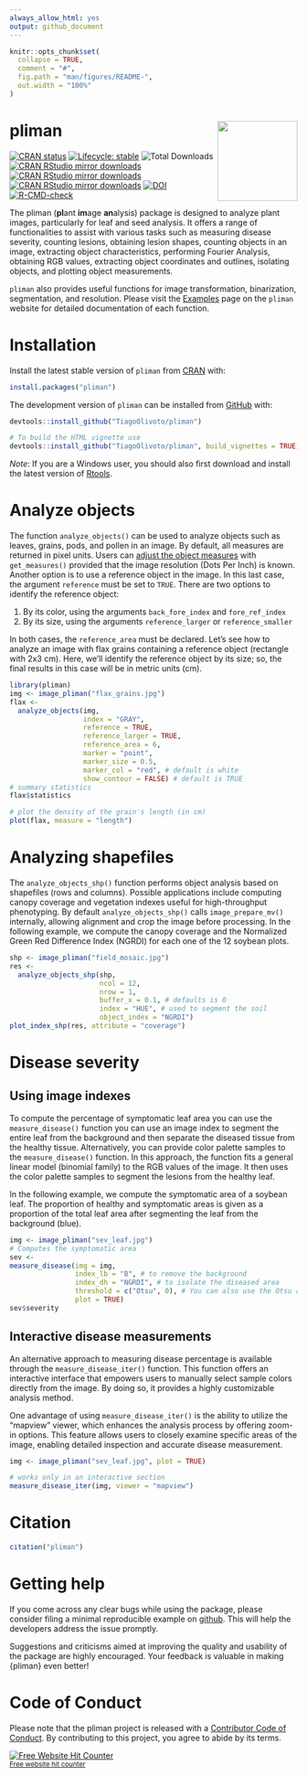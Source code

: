 ```yaml
---
always_allow_html: yes
output: github_document
---
```


<!-- README.md is generated from README.Rmd. Please edit that file -->

```r
knitr::opts_chunk$set(
  collapse = TRUE,
  comment = "#",
  fig.path = "man/figures/README-",
  out.width = "100%"
)

```

# pliman <img src="man/figures/logo.png" align="right" height="140/"/>

<!-- badges: start -->

[![CRAN status](https://www.r-pkg.org/badges/version-ago/pliman)](https://CRAN.R-project.org/package=pliman)
[![Lifecycle: stable](https://lifecycle.r-lib.org/articles/figures/lifecycle-stable.svg)](https://lifecycle.r-lib.org/articles/stages.html#stable) 
![Total Downloads](https://cranlogs.r-pkg.org/badges/grand-total/pliman)
[![CRAN RStudio mirror downloads](https://cranlogs.r-pkg.org/badges/last-month/pliman?color=orange)](https://r-pkg.org/pkg/pliman)
[![CRAN RStudio mirror downloads](https://cranlogs.r-pkg.org/badges/last-week/pliman?color=orange)](https://r-pkg.org/pkg/pliman)
[![CRAN RStudio mirror downloads](https://cranlogs.r-pkg.org/badges/last-day/pliman?color=orange)](https://r-pkg.org/pkg/pliman) [![DOI](https://zenodo.org/badge/352844585.svg)](https://zenodo.org/badge/latestdoi/352844585)
[![R-CMD-check](https://github.com/TiagoOlivoto/pliman/actions/workflows/R-CMD-check.yaml/badge.svg)](https://github.com/TiagoOlivoto/pliman/actions/workflows/R-CMD-check.yaml)
<!-- badges: end -->

The pliman (**pl**ant **im**age **an**alysis) package is designed to analyze plant images, particularly for leaf and seed analysis. It offers a range of functionalities to assist with various tasks such as measuring disease severity, counting lesions, obtaining lesion shapes, counting objects in an image, extracting object characteristics, performing Fourier Analysis, obtaining RGB values, extracting object coordinates and outlines, isolating objects, and plotting object measurements.

`pliman` also provides useful functions for image transformation, binarization, segmentation, and resolution. Please visit the [Examples](https://tiagoolivoto.github.io/pliman/reference/index.html) page on the `pliman` website for detailed documentation of each function.



# Installation

Install the latest stable version of `pliman` from [CRAN](https://CRAN.R-project.org/package=pliman) with:

```r
install.packages("pliman")

```

The development version of `pliman` can be installed from [GitHub](https://github.com/TiagoOlivoto/pliman) with:

```r
devtools::install_github("TiagoOlivoto/pliman")

# To build the HTML vignette use
devtools::install_github("TiagoOlivoto/pliman", build_vignettes = TRUE)

```

*Note*: If you are a Windows user, you should also first download and install the latest version of [Rtools](https://cran.r-project.org/bin/windows/Rtools/).

# Analyze objects

The function `analyze_objects()` can be used to analyze objects such as leaves, grains, pods, and pollen in an image. By default, all measures are returned in pixel units. Users can [adjust the object measures](https://tiagoolivoto.github.io/pliman/articles/analyze_objects.html#adjusting-object-measures) with `get_measures()` provided that the image resolution (Dots Per Inch) is known. Another option is to use a reference object in the image. In this last case, the argument `reference` must be set to `TRUE`. There are two options to identify the reference object:   

  1. By its color, using the arguments `back_fore_index` and `fore_ref_index`  
  2. By its size, using the arguments `reference_larger` or `reference_smaller` 

In both cases, the `reference_area` must be declared. Let's see how to analyze an image with flax grains containing a reference object (rectangle with 2x3 cm). Here, we'll identify the reference object by its size; so, the final results in this case will be in metric units (cm).

```r
library(pliman)
img <- image_pliman("flax_grains.jpg")
flax <- 
  analyze_objects(img,
                  index = "GRAY",
                  reference = TRUE,
                  reference_larger = TRUE,
                  reference_area = 6,
                  marker = "point",
                  marker_size = 0.5,
                  marker_col = "red", # default is white
                  show_contour = FALSE) # default is TRUE
# summary statistics
flax$statistics

# plot the density of the grain's length (in cm)
plot(flax, measure = "length")
```

# Analyzing shapefiles
The `analyze_objects_shp()` function performs object analysis based on shapefiles (rows and columns). Possible applications include computing canopy coverage and vegetation indexes useful for high-throughput phenotyping. By default `analyze_objects_shp()` calls `image_prepare_mv()` internally, allowing alignment and crop the image before processing. In the following example, we compute the canopy coverage and the Normalized Green Red Difference Index (NGRDI) for each one of the 12 soybean plots.

```r
shp <- image_pliman("field_mosaic.jpg")
res <- 
  analyze_objects_shp(shp, 
                      ncol = 12,
                      nrow = 1,
                      buffer_x = 0.1, # defaults is 0
                      index = "HUE", # used to segment the soil
                      object_index = "NGRDI") 
plot_index_shp(res, attribute = "coverage")
```


# Disease severity

## Using image indexes

To compute the percentage of symptomatic leaf area you can use the `measure_disease()` function you can use an image index to segment the entire leaf from the background and then separate the diseased tissue from the healthy tissue. Alternatively, you can provide color palette samples to the `measure_disease()` function. In this approach, the function fits a general linear model (binomial family) to the RGB values of the image. It then uses the color palette samples to segment the lesions from the healthy leaf.

In the following example, we compute the symptomatic area of a soybean leaf. The proportion of healthy and symptomatic areas is given as a proportion of the total leaf area after segmenting the leaf from the background (blue).

```r
img <- image_pliman("sev_leaf.jpg")
# Computes the symptomatic area
sev <- 
measure_disease(img = img,
                index_lb = "B", # to remove the background
                index_dh = "NGRDI", # to isolate the diseased area
                threshold = c("Otsu", 0), # You can also use the Otsu algorithm in both indexes (default)
                plot = TRUE)
sev$severity
```

## Interactive disease measurements

An alternative approach to measuring disease percentage is available through the `measure_disease_iter()` function. This function offers an interactive interface that empowers users to manually select sample colors directly from the image. By doing so, it provides a highly customizable analysis method.

One advantage of using `measure_disease_iter()` is the ability to utilize the "mapview" viewer, which enhances the analysis process by offering zoom-in options. This feature allows users to closely examine specific areas of the image, enabling detailed inspection and accurate disease measurement.

```r
img <- image_pliman("sev_leaf.jpg", plot = TRUE)

# works only in an interactive section
measure_disease_iter(img, viewer = "mapview")
```



# Citation

```r
citation("pliman")
```

# Getting help

If you come across any clear bugs while using the package, please consider filing a minimal reproducible example on [github](https://github.com/TiagoOlivoto/pliman/issues). This will help the developers address the issue promptly.

Suggestions and criticisms aimed at improving the quality and usability of the package are highly encouraged. Your feedback is valuable in making {pliman} even better!

# Code of Conduct

Please note that the pliman project is released with a [Contributor Code of Conduct](https://tiagoolivoto.github.io/pliman/CODE_OF_CONDUCT.html). By contributing to this project, you agree to abide by its terms.

::: {align="center"}
<a href='https://www.free-website-hit-counter.com'><img src="https://www.free-website-hit-counter.com/c.php?d=9&amp;id=144207&amp;s=2" alt="Free Website Hit Counter" border="0"/></a><br/><small><a href='https://www.free-website-hit-counter.com' title="Free Website Hit Counter">Free website hit counter</a></small>
:::
